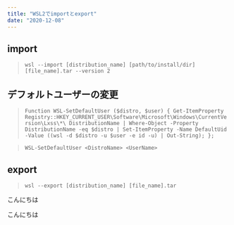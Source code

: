 ```yaml
---
title: "WSL2でimportとexport"
date: "2020-12-08"
---
```


## import


>`wsl --import [distribution_name] [path/to/install/dir] [file_name].tar --version 2`


## デフォルトユーザーの変更
>`Function WSL-SetDefaultUser ($distro, $user) { Get-ItemProperty Registry::HKEY_CURRENT_USER\Software\Microsoft\Windows\CurrentVersion\Lxss\*\ DistributionName | Where-Object -Property DistributionName -eq $distro | Set-ItemProperty -Name DefaultUid -Value ((wsl -d $distro -u $user -e id -u) | Out-String); };`

>`WSL-SetDefaultUser <DistroName> <UserName>`

## export
>`wsl --export [distribution_name] [file_name].tar`

こんにちは

こんにちは

